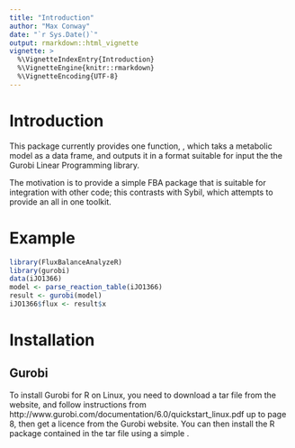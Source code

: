```yaml
---
title: "Introduction"
author: "Max Conway"
date: "`r Sys.Date()`"
output: rmarkdown::html_vignette
vignette: >
  %\VignetteIndexEntry{Introduction}
  %\VignetteEngine{knitr::rmarkdown}
  %\VignetteEncoding{UTF-8}
---
```


# Introduction
This package currently provides one function, \code{parse_reaction_table}, which taks a metabolic model as a data frame, and outputs it in a format suitable for input the the Gurobi Linear Programming library.

The motivation is to provide a simple FBA package that is suitable for integration with other code; this contrasts with Sybil, which attempts to provide an all in one toolkit.

# Example
```r
library(FluxBalanceAnalyzeR)
library(gurobi)
data(iJO1366)
model <- parse_reaction_table(iJO1366)
result <- gurobi(model)
iJO1366$flux <- result$x
```

# Installation
## Gurobi
To install Gurobi for R on Linux, you need to download a tar file from the website, and follow instructions from http://www.gurobi.com/documentation/6.0/quickstart_linux.pdf up to page 8, then get a licence from the Gurobi website. 
You can then install the R package contained in the tar file using a simple \code{install.packages}.


